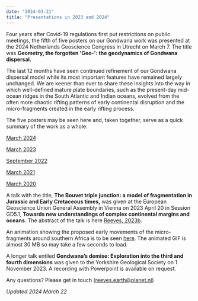 ```yaml
---
date: "2024-03-21"
title: "Presentations in 2023 and 2024"
---
```


Four years after Covid-19 regulations first put restrictions on public meetings, the fifth of five posters on our Gondwana work was presented at the 2024 Netherlands Geoscience Congress in Utrecht on March 7.  The title was **Geometry, the forgotten 'Geo-': the geodynamics of Gondwana dispersal.** 

The last 12 months have seen continued refinement of our Gondwana dispersal model while its most important features have remained largely unchanged. We are keener than ever to share these insights into the way in which well-defined mature plate boundaries, such as the present-day mid-ocean ridges in the South Atlantic and Indian oceans, evolved from the often more chaotic rifting patterns of early continental disruption and the micro-fragments created in the early rifting process.

The five posters may be seen here and, taken together, serve as a quick summary of the work as a whole:

[March 2024](http://www.reeves.nl/upload/NAC2024-CR-RS-EA-PC.pdf)

[March 2023](http://www.reeves.nl/upload/NAC2023-CVR.pdf)

[September 2022](http://www.reeves.nl/upload/NAC2022-CVR.pdf)

[March 2021](http://www.reeves.nl/upload/NAC2021-CVR-final.pdf)

[March 2020](http://www.reeves.nl/upload/Reeves-NACgeo2020-2pages.pdf)


A talk with the title, **The Bouvet triple junction: a model of fragmentation in Jurassic and Early Cretaceous times,** was given at the European 
Geoscience Union General Assembly in Vienna on 2023 April 20 in Session GD5.1, **Towards new understandings of complex continental margins and oceans**. The abstract of the talk is here [Reeves, 2023b](http://www.reeves.nl/upload/abstract-the-bouvet-triple-junction.pdf).

An animation showing the proposed early movements of the micro-fragments around southern Africa is to be seen [here](http://www.reeves.nl/upload/cr23baag-BTJ-2.gif).  The animated GIF is almost 30 MB so may take a few seconds to load.

A longer talk entiled **Gondwana’s demise: Exploration into the third and fourth dimensions** was given to the Yorkshire Geological Society on 1 November 2023. A recording with Powerpoint is available on request. 

Any questions?  Please get in touch (reeves.earth@planet.nl)

*Updated 2024 March 22*

